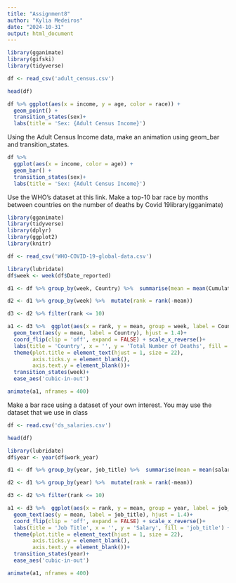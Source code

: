 ```yaml
---
title: "Assignment8"
author: "Kylia Medeiros"
date: "2024-10-31"
output: html_document
---
```

```r
library(gganimate)
library(gifski)
library(tidyverse)
```
```r
df <- read_csv('adult_census.csv')
```
```r
head(df)
```

```r
df %>% ggplot(aes(x = income, y = age, color = race)) +
  geom_point() +
  transition_states(sex)+
  labs(title = 'Sex: {Adult Census Income}')
```
Using the Adult Census Income data, make an animation using geom_bar and transition_states.
```r
df %>% 
  ggplot(aes(x = income, color = age)) +
  geom_bar() +
  transition_states(sex)+
  labs(title = 'Sex: {Adult Census Income}')

```
Use the WHO’s dataset at this link. Make a top-10 bar race by months between countries on the number of deaths by Covid 19library(gganimate)
```r
library(gganimate)
library(tidyverse)
library(dplyr)
library(ggplot2)
library(knitr)
```

```r
df <- read_csv('WHO-COVID-19-global-data.csv')
```
```r
library(lubridate)
df$week <- week(df$Date_reported)

d1 <- df %>% group_by(week, Country) %>%  summarise(mean = mean(Cumulative_deaths)) 

d2 <- d1 %>% group_by(week) %>%  mutate(rank = rank(-mean))

d3 <- d2 %>% filter(rank <= 10)

a1 <- d3 %>%  ggplot(aes(x = rank, y = mean, group = week, label = Country, color = Country)) + geom_col()+
  geom_text(aes(y = mean, label = Country), hjust = 1.4)+
  coord_flip(clip = 'off', expand = FALSE) + scale_x_reverse()+
  labs(title = 'Country', x = '', y = 'Total Number of Deaths', fill = 'Country') +
  theme(plot.title = element_text(hjust = 1, size = 22),
        axis.ticks.y = element_blank(),
        axis.text.y = element_blank())+
  transition_states(week)+
  ease_aes('cubic-in-out')

animate(a1, nframes = 400)
```
Make a bar race using a dataset of your own interest. You may use the dataset that we use in class
```r
df <- read.csv('ds_salaries.csv')
```
```r
head(df)
```
```r
library(lubridate)
df$year <- year(df$work_year)
```
```r
d1 <- df %>% group_by(year, job_title) %>%  summarise(mean = mean(salary)) 

d2 <- d1 %>% group_by(year) %>%  mutate(rank = rank(-mean))

d3 <- d2 %>% filter(rank <= 10)

a1 <- d3 %>%  ggplot(aes(x = rank, y = mean, group = year, label = job_title, color = job_title)) + geom_col()+
  geom_text(aes(y = mean, label = job_title), hjust = 1.4)+
  coord_flip(clip = 'off', expand = FALSE) + scale_x_reverse()+
  labs(title = 'Job Title', x = '', y = 'Salary', fill = 'job_title') +
  theme(plot.title = element_text(hjust = 1, size = 22),
        axis.ticks.y = element_blank(),
        axis.text.y = element_blank())+
  transition_states(year)+
  ease_aes('cubic-in-out')

animate(a1, nframes = 400)
```




